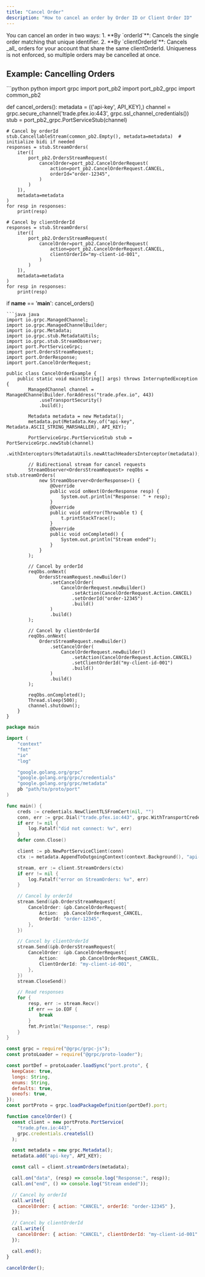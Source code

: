 ```yaml
---
title: "Cancel Order"
description: "How to cancel an order by Order ID or Client Order ID"
---
```


<Note>
  You can cancel an order in two ways: 1. **By `orderId`**: Cancels the single
  order matching that unique identifier. 2. **By `clientOrderId`**: Cancels
  _all_ orders for your account that share the same clientOrderId. Uniqueness is
  not enforced, so multiple orders may be cancelled at once.
</Note>

## Example: Cancelling Orders

<CodeGroup>
```python python
import grpc
import port_pb2
import port_pb2_grpc
import common_pb2

def cancel_orders():
metadata = (('api-key', API_KEY),)
channel = grpc.secure_channel('trade.pfex.io:443', grpc.ssl_channel_credentials())
stub = port_pb2_grpc.PortServiceStub(channel)

    # Cancel by orderId
    stub.CancellableStream(common_pb2.Empty(), metadata=metadata)  # initialize bidi if needed
    responses = stub.StreamOrders(
        iter([
            port_pb2.OrdersStreamRequest(
                cancelOrder=port_pb2.CancelOrderRequest(
                    action=port_pb2.CancelOrderRequest.CANCEL,
                    orderId="order-12345",
                )
            )
        ]),
        metadata=metadata
    )
    for resp in responses:
        print(resp)

    # Cancel by clientOrderId
    responses = stub.StreamOrders(
        iter([
            port_pb2.OrdersStreamRequest(
                cancelOrder=port_pb2.CancelOrderRequest(
                    action=port_pb2.CancelOrderRequest.CANCEL,
                    clientOrderId="my-client-id-001",
                )
            )
        ]),
        metadata=metadata
    )
    for resp in responses:
        print(resp)

if **name** == '**main**':
cancel_orders()

````
```java java
import io.grpc.ManagedChannel;
import io.grpc.ManagedChannelBuilder;
import io.grpc.Metadata;
import io.grpc.stub.MetadataUtils;
import io.grpc.stub.StreamObserver;
import port.PortServiceGrpc;
import port.OrdersStreamRequest;
import port.OrderResponse;
import port.CancelOrderRequest;

public class CancelOrderExample {
    public static void main(String[] args) throws InterruptedException {
        ManagedChannel channel = ManagedChannelBuilder.forAddress("trade.pfex.io", 443)
            .useTransportSecurity()
            .build();

        Metadata metadata = new Metadata();
        metadata.put(Metadata.Key.of("api-key", Metadata.ASCII_STRING_MARSHALLER), API_KEY);

        PortServiceGrpc.PortServiceStub stub = PortServiceGrpc.newStub(channel)
            .withInterceptors(MetadataUtils.newAttachHeadersInterceptor(metadata));

        // Bidirectional stream for cancel requests
        StreamObserver<OrdersStreamRequest> reqObs = stub.streamOrders(
            new StreamObserver<OrderResponse>() {
                @Override
                public void onNext(OrderResponse resp) {
                    System.out.println("Response: " + resp);
                }
                @Override
                public void onError(Throwable t) {
                    t.printStackTrace();
                }
                @Override
                public void onCompleted() {
                    System.out.println("Stream ended");
                }
            }
        );

        // Cancel by orderId
        reqObs.onNext(
            OrdersStreamRequest.newBuilder()
                .setCancelOrder(
                    CancelOrderRequest.newBuilder()
                        .setAction(CancelOrderRequest.Action.CANCEL)
                        .setOrderId("order-12345")
                        .build()
                )
                .build()
        );

        // Cancel by clientOrderId
        reqObs.onNext(
            OrdersStreamRequest.newBuilder()
                .setCancelOrder(
                    CancelOrderRequest.newBuilder()
                        .setAction(CancelOrderRequest.Action.CANCEL)
                        .setClientOrderId("my-client-id-001")
                        .build()
                )
                .build()
        );

        reqObs.onCompleted();
        Thread.sleep(500);
        channel.shutdown();
    }
}
````

```go go
package main

import (
    "context"
    "fmt"
    "io"
    "log"

    "google.golang.org/grpc"
    "google.golang.org/grpc/credentials"
    "google.golang.org/grpc/metadata"
    pb "path/to/proto/port"
)

func main() {
    creds := credentials.NewClientTLSFromCert(nil, "")
    conn, err := grpc.Dial("trade.pfex.io:443", grpc.WithTransportCredentials(creds))
    if err != nil {
        log.Fatalf("did not connect: %v", err)
    }
    defer conn.Close()

    client := pb.NewPortServiceClient(conn)
    ctx := metadata.AppendToOutgoingContext(context.Background(), "api-key", API_KEY)

    stream, err := client.StreamOrders(ctx)
    if err != nil {
        log.Fatalf("error on StreamOrders: %v", err)
    }

    // Cancel by orderId
    stream.Send(&pb.OrdersStreamRequest{
        CancelOrder: &pb.CancelOrderRequest{
            Action:  pb.CancelOrderRequest_CANCEL,
            OrderId: "order-12345",
        },
    })

    // Cancel by clientOrderId
    stream.Send(&pb.OrdersStreamRequest{
        CancelOrder: &pb.CancelOrderRequest{
            Action:        pb.CancelOrderRequest_CANCEL,
            ClientOrderId: "my-client-id-001",
        },
    })
    stream.CloseSend()

    // Read responses
    for {
        resp, err := stream.Recv()
        if err == io.EOF {
            break
        }
        fmt.Println("Response:", resp)
    }
}
```

```javascript node
const grpc = require("@grpc/grpc-js");
const protoLoader = require("@grpc/proto-loader");

const portDef = protoLoader.loadSync("port.proto", {
  keepCase: true,
  longs: String,
  enums: String,
  defaults: true,
  oneofs: true,
});
const portProto = grpc.loadPackageDefinition(portDef).port;

function cancelOrder() {
  const client = new portProto.PortService(
    "trade.pfex.io:443",
    grpc.credentials.createSsl()
  );

  const metadata = new grpc.Metadata();
  metadata.add("api-key", API_KEY);

  const call = client.streamOrders(metadata);

  call.on("data", (resp) => console.log("Response:", resp));
  call.on("end", () => console.log("Stream ended"));

  // Cancel by orderId
  call.write({
    cancelOrder: { action: "CANCEL", orderId: "order-12345" },
  });

  // Cancel by clientOrderId
  call.write({
    cancelOrder: { action: "CANCEL", clientOrderId: "my-client-id-001" },
  });

  call.end();
}

cancelOrder();
```

</CodeGroup>
